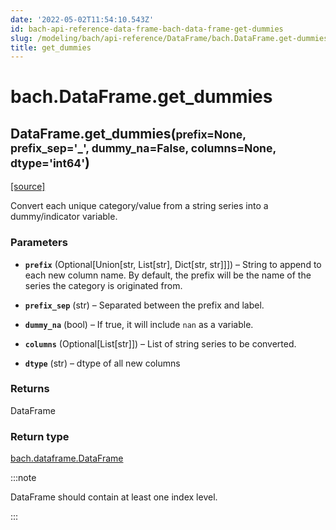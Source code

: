 ```yaml
---
date: '2022-05-02T11:54:10.543Z'
id: bach-api-reference-data-frame-bach-data-frame-get-dummies
slug: /modeling/bach/api-reference/DataFrame/bach.DataFrame.get-dummies/
title: get_dummies
---
```


# bach.DataFrame.get_dummies

<div class="method">

<h2 class="signature-method"><span class="additional-name">DataFrame.</span><span class="name">get_dummies(</span><small class="parameter-list"><span class="parameter" id="prefix">prefix=None</span>, <span class="parameter" id="prefix_sep">prefix_sep='_'</span>, <span class="parameter" id="dummy_na">dummy_na=False</span>, <span class="parameter" id="columns">columns=None</span>, <span class="parameter" id="dtype">dtype='int64'</span></small>)</h2>


&#8203;<span class="view-source">[[source]](https://github.com/objectiv/objectiv-analytics/blob/main/bach/bach/dataframe.py)</span>

<div class="content">

Convert each unique category/value from a string series into a dummy/indicator variable.


### Parameters

* **`prefix`** (Optional[Union[str, List[str], Dict[str, str]]]) – String to append to each new column name. By default, the prefix will be the name of
the series the category is originated from.

* **`prefix_sep`** (str) – Separated between the prefix and label.

* **`dummy_na`** (bool) – If true, it will include `nan` as a variable.

* **`columns`** (Optional[List[str]]) – List of string series to be converted.

* **`dtype`** (str) – dtype of all new columns



### Returns

DataFrame



### Return type

[bach.dataframe.DataFrame](/docs/modeling/bach/api-reference/DataFrame/bach.DataFrame/#bach.DataFrame)


:::note

DataFrame should contain at least one index level.


:::


</div>

</div>
